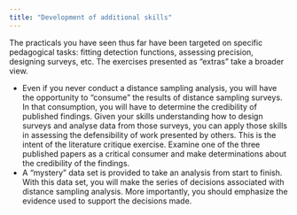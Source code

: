 ```yaml
---
title: "Development of additional skills"
---
```


The practicals you have seen thus far have been targeted on specific pedagogical tasks: fitting detection functions, assessing precision, designing surveys, etc. The exercises presented as "extras" take a broader view.  

- Even if you never conduct a distance sampling analysis, you will have the opportunity to "consume" the results of distance sampling surveys.  In that consumption, you will have to determine the credibility of published findings. Given your skills understanding how to design surveys and analyse data from those surveys, you can apply those skills in assessing the defensibility of work presented by others. This is the intent of the literature critique exercise.  Examine one of the three published papers as a critical consumer and make determinations about the credibility of the findings.
- A "mystery" data set is provided to take an analysis from start to finish. With this data set, you will make the series of decisions associated with distance sampling analysis. More importantly, you should emphasize the evidence used to support the decisions made.
